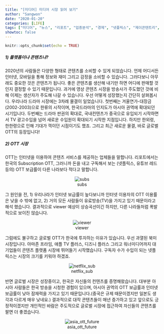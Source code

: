 ```yaml
---
title: "[미디어] 미디어 시장 읽어 보기"
author: "Sangwon"
date: "2020-01-20"
categories: [LIFE]
tags: ["미디어", "뉴스", "리포트", "업종분석", "경제", "넷플릭스", "제이콘텐트리", "cj이앤엠"]
showtoc: false
---
```


```r
knitr::opts_chunk$set(echo = TRUE)
```

##### 1) 플랫폼이냐 콘텐츠냐?
2020년의 사람들은 다양한 형태로 콘텐츠를 소비할 수 있게 되었습니다. 언제 어디서든 인터넷, 모바일을 통해 정보와 재미 그리고 감정을 소비할 수 있습니다. 그러다보니 아무래도 중요한 것은 콘텐츠가 됩니다. 좋은 콘텐츠를 생산해 내기만 하면 어디에 판매할 것인지 결정할 수 있기 때문입니다. 과거에 영상 콘텐츠 시장을 방송사가 주도했던 것에 비해 이제는 생산자가 주도해 나갈 수 있습니다.
우선 어떻게 성장했는지 간단히 살펴봅시다. 우리나라 드라마 시장에는 3차례 물결이 일었습니다. 첫번째는 겨울연가-대장금(2002-2003)으로 한류의 시작이며, 한국드라마의 인지도가 아시아 권역에 확대되던 시기입니다. 두번째는 드라마 판권의 확대로, 국내컨텐츠가 중국으로 유입되기 시작하면서 TV 광고수입을 넘어 새로운 수입원이 확대되기 시작한 지점입니다. 하지만 한외령, 한한령으로 인해 기대가 꺽이던 시점이기도 했죠. 그리고 최근 새로운 물결, 바로 글로벌 OTT의 등장입니다!

##### 2) OTT 시장
OTT는 인터넷을 이용하여 콘텐츠 서비스를 제공하는 업체들을 말합니다. 리포트에서는 한국의 Subscription OTT, 그러니까 돈을 내고 구독해서 보는 (넷플릭스, 유튜브 레드 등의) OTT 보급률이 다른 나라보다 적다고 말합니다. 
<center>
![subs](/post/readmedia/subscriptionott_g7.PNG)
</center>
그 원인을 전, 1) 우리나라가 인터넷 보급률이 높다보니까 인터넷 이용자의 OTT 이용률은 낮을 수 밖에 없고, 2) 거의 모든 사람들이 유료방송(TV)을 가지고 있기 때문이라고 해석 했습니다. 결과적으로 viewer 예상이 상승곡선이긴 하지만, 다른 나라들처럼 폭발적으로 보이진 않습니다.
<center>
![viewer](/post/readmedia/netflixviewer.PNG)
</center>

그럼에도 불구하고 글로벌 OTT가 한국에 투자하는 이유가 있습니다. 우선 과열된 북미시장입니다. 아마존 프라임, 애플 TV 플러스, 디즈니 플러스 그리고 워너미디어까지 대기업들이 콘텐츠 플랫폼 시장에 뛰어들기 시작했습니다. 구독자 수가 수입이 되는 넷플릭스는 시장의 크기를 키워야 하겠죠. 
<center>
![netflix_sub](/post/readmedia/netflix_sub.PNG)
</center>

반면 글로벌 시장은 성장중이고, 한국은 자신들의 컨텐츠를 증명해왔습니다. 대부분 아시아 사람들은 한국 방송을 시청한 경험이 있으며, 아시아 권역의 OTT 보급률과 인터넷 보급률이 낮아 잠재력을 가지고 있기 때문입니다.(중국은 규제 때문이겠지만 일본도 생각과 다르게 매우 낮네요.) 결과적으로 대작 콘텐츠들이 매년 증가하고 있고 앞으로도 긍정적이겠지만 개인적인 바람은 주도적으로 글로벌 시장에 접근하여 자신들의 콘텐츠를 팔면 더 좋겠습니다.
<center>
![asia_ott_future](/post/readmedia/ott_asia.PNG)
</center>